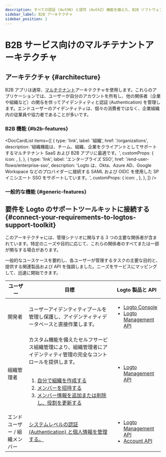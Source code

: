 ```yaml
---
description: すべての認証 (AuthN) と認可 (AuthZ) 機能を備えた、B2B ソフトウェア向けのスケーラブルなマルチテナントアイデンティティシステムの作成方法を発見します。
sidebar_label: B2B アーキテクチャ
sidebar_position: 2
---
```




# B2B サービス向けのマルチテナントアーキテクチャ

## アーキテクチャ \{#architecture}

B2B アプリは通常、[マルチテナント](https://auth.wiki/multi-tenancy)アーキテクチャを使用します。これらのアプリケーションでは、ユーザーが自分のアカウントを所有し、他の関係者（企業や組織など）の関与を伴ってアイデンティティと認証 (Authentication) を管理します。エンドユーザーのアイデンティティは、個々の消費者ではなく、企業組織内の従業員や協力者であることが多いです。

<ImageB2b width="100%" height="auto" />

### B2B 機能 \{#b2b-features}

<DocCardList
  items={[
    {
      type: 'link',
      label: '組織',
      href: '/organizations',
      description:
        '組織機能は、チーム、組織、企業をクライアントとしてサポートするマルチテナント SaaS および B2B アプリに最適です。',
      customProps: {
        icon: <OrganizationIcon />,
      },
    },
    {
      type: 'link',
      label: 'エンタープライズ SSO',
      href: '/end-user-flows/enterprise-sso',
      description:
        'Logto は、Okta、Azure AD、Google Workspace などのプロバイダーに接続する SAML および OIDC を使用した SP イニシエート SSO をサポートしています。',
      customProps: {
        icon: <SsoIcon />,
      },
    },
  ]}
/>

### 一般的な機能 \{#generic-features}

<GenericFeatures />

## 要件を Logto のサポートツールキットに接続する \{#connect-your-requirements-to-logtos-support-toolkit}

このアーキテクチャには、管理シナリオに関与する 3 つの主要な関係者が含まれています。特定のニーズや目的に応じて、これらの関係者のすべてまたは一部が関与する場合があります。

一般的なユースケースを要約し、各ユーザーが管理するタスクの主要な目的と、提供する関連製品および API を強調しました。ニーズをサービスにマッピングして、迅速に開始できます。

| ユーザー                      | 目標                                                                                                                                                                                                                                                                                                                                                                                                                                                              | Logto 製品と API                                                                                                                                 |
| ----------------------------- | ----------------------------------------------------------------------------------------------------------------------------------------------------------------------------------------------------------------------------------------------------------------------------------------------------------------------------------------------------------------------------------------------------------------------------------------------------------------- | ------------------------------------------------------------------------------------------------------------------------------------------------ |
| 開発者                        | ユーザーアイデンティティプールを管理し保護し、アイデンティティデータベースと直接作業します。                                                                                                                                                                                                                                                                                                                                                                      | <ul><li>[Logto Console](https://cloud.logto.io)</li><li>[Logto Management API](https://openapi.logto.io)</li></ul>                               |
| 組織管理者                    | カスタム機能を備えたセルフサービス組織管理により、組織管理者にアイデンティティ管理の完全なコントロールを提供します。<br /><br /><ol><li>[自分で組織を作成する](/end-user-flows/organization-experience/create-organization)</li><li>[メンバーを招待する](/end-user-flows/organization-experience/invite-organization-members)</li><li>[メンバー情報を追加または削除し、役割を更新する](/end-user-flows/organization-experience/organization-management)</li></ol> | <ul><li>[Logto Management API](https://openapi.logto.io)</li></ul>                                                                               |
| エンドユーザー / 組織メンバー | [システムレベルの認証 (Authentication) と個人情報を管理する。](/end-user-flows)                                                                                                                                                                                                                                                                                                                                                                                   | <ul><li>[Logto Management API](https://openapi.logto.io)</li><li>[Account API](https://openapi.logto.io/group/endpoint-account-center)</li></ul> |

<RelatedResource />
